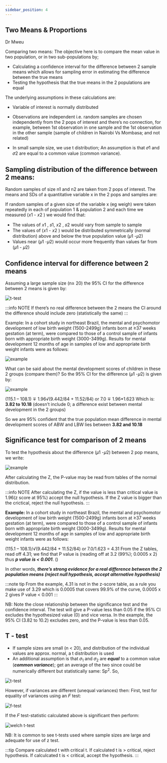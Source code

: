 ```yaml
---
sidebar_position: 4
---
```


## Two Means & Proportions

Dr Mweu

Comparing two means: The objective here is to compare the mean value in two population, or
in two sub-populations by;

- Calculating a confidence interval for the difference between 2 sample means which
  allows for sampling error in estimating the difference between the true means
- Testing the hypothesis that the true means in the 2 populations are equal

The underlying assumptions in these calculations are:

- Variable of interest is normally distributed
- Observations are independent i.e. random samples are chosen independently from the
  2 pops of interest and there’s no connection, for example, between 1st observation in
  one sample and the 1st observation in the other sample (sample of children in Nairobi
  Vs Mombasa; and not related)

- In small sample size, we use t distribution; An assumption is that 𝜎1 and 𝜎2 are equal to a
  common value (common variance).

## Sampling distribution of the difference between 2 means:

Random samples of size n1 and n2 are taken from 2 pops of interest. The means and SDs of a
quantitative variable x in the 2 pops and samples are:

If random samples of a given size of the variable x (eg weigh) were taken repeatedly in each
of population 1 & population 2 and each time we measured (𝑥1 - 𝑥2 ) we would
find that:

- The values of 𝑥1 , 𝑠1, 𝑥2 , 𝑠2 would vary from sample to sample
- The values of (𝑥1 - 𝑥2 ) would be distributed symmetrically (normal
  distribution) above and below the true population value (𝜇1 -𝜇2)
- Values near (𝜇1 -𝜇2) would occur more frequently than values far from (𝜇1 -
  𝜇2)

## Confidence interval for difference between 2 means

Assuming a large sample size (n≥ 20) the 95% CI for the difference between
2 means is given by:

<div style={{ display: 'flex', justifyContent: 'center' }}>
  <img src="https://i.imgur.com/Ny9JGMG.jpg" alt="t-test" />
</div>

:::info NOTE
If there’s no real difference between the 2 means the CI around the difference should
include zero (statistically the same)
:::

Example: In a cohort study in northeast Brazil, the mental and psychomotor development of
low birth weight (1500-2499g) infants born at ≥37 weeks gestation (at term), were compared
to those of a control sample of infants born with appropriate birth weight (3000-3499g).
Results for mental development 12 months of age in samples of low and appropriate birth
weight infants were as follows:

<div style={{ display: 'flex', justifyContent: 'center' }}>
  <img src="https://i.imgur.com/eF9P9nH.jpg" alt="example" />
</div>

What can be said about the mental development scores of children in these 2 groups (compare
them)?
So the 95% CI for the difference (𝜇1 -𝜇2) is given by:

<div style={{ display: 'flex', justifyContent: 'center' }}>
  <img src="https://i.imgur.com/RZltaDI.png" alt="example" />
</div>

(115.1 – 108.1) ∓ 1.96√(9.442/84 + 11.52/84) or 7.0 ∓ 1.96\*1.623
Which is: **3.82 to 10.18** (doesn’t include 0; a difference exist between mental development in
the 2 groups)

So we are 95% confident that the true population mean difference in mental development scores of ABW and LBW lies between **3.82 and 10.18**

## Significance test for comparison of 2 means

To test the hypothesis about the difference (𝜇1 -𝜇2) between 2 pop means, we write:

<div style={{ display: 'flex', justifyContent: 'center' }}>
  <img src="https://i.imgur.com/QsGGROz.png" alt="example" />
</div>

After calculating the Z, the P-value may be read from tables of the normal distribution.

:::info NOTE
After calculating the Z, if the value is less than critical value is 1.96(z score at 95%) accept the null hypothesis. If the Z value is bigger than the crictical, reject the null hypothesis.
:::

**Example:** In a cohort study in northeast Brazil, the mental and psychomotor development of
low birth weight (1500-2499g) infants born at ≥37 weeks gestation (at term), were compared
to those of a control sample of infants born with appropriate birth weight (3000-3499g).
Results for mental development 12 months of age in samples of low and appropriate birth
weight infants were as follows:

(115.1 – 108.1)/√(9.442/84 + 11.52/84) or 7.0/1.623 = 4.31
From the Z tables, read off 4.31; we find that P value is (reading off at 3.2 (99%); 0.0005 x 2)
thus **_p value is < 0.001_**. ()

In other words, **_there’s strong evidence for a real difference between the 2 population means (reject null hypothesis, accept alternative hypothesis)_**

:::note tip
From the example, 4.31 is not in the z-score table, as a rule you make use of 3.29 which is 0.0005 that covers 99.9% of the curve, 0.0005 x 2 gives P value < 0.001
:::

NB: Note the close relationship between the significance test and the confidence interval. The
test will give a P-value less than 0.05 if the 95% CI excludes the hypothesized value (0) and
vice versa. In the example, the 95% CI (3.82 to 10.2) excludes zero, and the P-value is less
than 0.05.

## T - test

- If sample sizes are small (n < 20), and distribution of the individual values are approx. normal,
  a t distribution is used
- An additional assumption is that 𝜎<sub>1</sub> and 𝜎<sub>2</sub> are **_equal_** to a common value (**_common variance_**);
  get an average of the two since could be numerically different but statistically same: Sp<sup>2</sup>. So,

<div style={{ display: 'flex', justifyContent: 'center' }}>
  <img src="https://i.imgur.com/oS7PRd2.png" alt="t-test" />
</div>

However, if variances are different (unequal variances) then: First, test for equality of
variances using an 𝐹 test:

<div style={{ display: 'flex', justifyContent: 'center' }}>
  <img src="https://i.imgur.com/QUe1OEL.png" alt="f-test" />
</div>

If the 𝐹 test-statistic calculated above is significant then perform:

<div style={{ display: 'flex', justifyContent: 'center' }}>
  <img src="https://i.imgur.com/i3Y7OIh.png" alt="welch t-test" />
</div>

NB: It is common to see t-tests used where sample sizes are large and adequate for use of z
test.

:::tip
Compare calculated t with critical t. If calculated t is > critical, reject hypothesis. If calculcated t is < critical, accept the hypothesis.
:::
